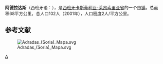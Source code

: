 {{Infobox settlement
| name                    = 阿德拉达斯
| native_name             = Adradas
| settlement_type         = 市镇
| image_skyline           = 
| imagesize               = 
| image_alt               = 
| image_caption           = 
| image_flag              = 
| flag_size               = 
| flag_alt                = 
| image_shield            = 
| shield_size             = 
| shield_alt              = 
| nickname                = 
| motto                   = 
| pushpin_map             = Spain
| pushpin_label_position  = 
| pushpin_map_alt         = 
| pushpin_map_caption     = 在西班牙的位置
| latd  = 41|latm  = 21|lats  = 02|latNS  = N 
| longd = 2|longm = 28|longs = 24|longEW = W 
| coordinates_type        = region:ES_type:city
| coordinates_display     = inline,title
| coordinates_footnotes   = 
| subdivision_type        = 国家
| subdivision_name        = 西班牙
| subdivision_type1       = [[西班牙行政区划|自治区]]
| subdivision_name1       = [[卡斯蒂利亚-莱昂|卡斯蒂利亚-莱昂]]
| subdivision_type2       = [[省_(西班牙)|省]]
| subdivision_name2       = [[索里亚省|索里亚省]]
| established_title       = 
| established_date        = 
| leader_party            = 
| leader_title            = 
| leader_name             = 
| area_footnotes          = 
| area_total_km2          = 68
| elevation_footnotes     = 
| elevation_m             = 
| population_footnotes    = 
| population_total        = 102
| population_as_of        = 2001
| population_density_km2  = auto
| population_demonym      = 
| population_note         = 
| timezone1               = [[欧洲中部时间|CET]]
| utc_offset1             = +1
| timezone1_DST           = [[欧洲中部夏令时间|CEST]]
| utc_offset1_DST         = +2
| postal_code_type        = 邮编
| postal_code             = 
| area_code_type          = 
| area_code               = 
| website                 = 
| footnotes               = 
}}
'''阿德拉达斯'''（西班牙语：{{lang|es|'''Adradas'''}}），是[[西班牙|西班牙]][[卡斯蒂利亚-莱昂|卡斯蒂利亚-莱昂]][[索里亚省|索里亚省]]的一个[[市镇_(西班牙)|市镇]]。总面积68平方公里，总人口102人（2001年），人口密度2人/平方公里。

==参考文献==
{{reflist}}
[[File:Adradas_(Soria)_Mapa.svg|right]]

{{Municipalities_in_Soria}}

[[Category:索里亚省市镇|A]]